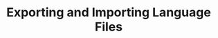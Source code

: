 ---
title: Exporting and Importing Language Files
slug: language-manager/working/language-files/export-import
---